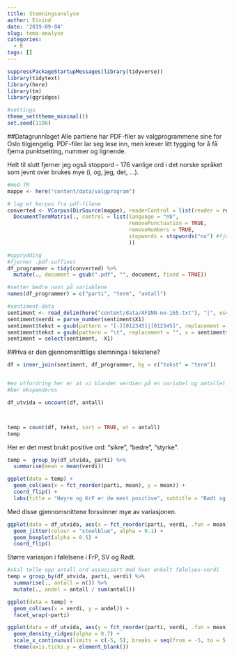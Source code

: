 ```yaml
---
title: Stemningsanalyse
author: Eivind
date: '2019-09-04'
slug: tema-analyse
categories:
  - R
tags: []
---
```




```r
suppressPackageStartupMessages(library(tidyverse))
library(tidytext)
library(here)
library(tm)
library(ggridges)

#settings
theme_set(theme_minimal())
set.seed(1106)
```

##Datagrunnlaget
Alle partiene har PDF-filer av valgprogrammene sine for Oslo tilgjengelig. PDF-filer lar seg lese inn, men krever litt tygging for å få fjerna punktsetting, nummer og lignende. 

Helt til slutt fjerner jeg også stoppord - 176 vanlige ord i det norske språket som jevnt over brukes mye (i, og, jeg, det, ...). 

```r
#med TM
mappe <- here("content/data/valgprogram")

# lag et korpus fra pdf-filene
converted <- VCorpus(DirSource(mappe), readerControl = list(reader = readPDF, language = "nb")) %>% 
  DocumentTermMatrix(., control = list(language = "nb", 
                                       removePunctuation = TRUE,
                                       removeNumbers = TRUE,
                                       stopwords = stopwords("no") #fjerner stoppord 
                                       ))

#opprydding
#fjerner .pdf-suffixet
df_programmer = tidy(converted) %>%
  mutate(., document = gsub(".pdf", "", document, fixed = TRUE))

#setter bedre navn på variablene
names(df_programmer) = c("parti", "term", "antall")

#sentiment-data
sentiment <- read_delim(here("content/data/AFINN-no-165.txt"), "|", escape_double = FALSE, col_names = FALSE, trim_ws = TRUE)
sentiment$verdi = parse_number(sentiment$X1)
sentiment$tekst = gsub(pattern = "[-][012345]|[012345]", replacement = "", x = sentiment$X1)
sentiment$tekst = gsub(pattern = "\t", replacement = "", x = sentiment$tekst)
sentiment = select(sentiment, -X1)
```



##Hva er den gjennomsnittlige stemninga i tekstene?

```r
df = inner_join(sentiment, df_programmer, by = c("tekst" = "term"))


#en utfordring her er at vi blander verdien på en variabel og antallet observasjoner
#bør ekspanderes

df_utvida = uncount(df, antall)



temp = count(df, tekst, sort = TRUE, wt = antall)
temp
```

Her er det mest brukt positive ord: "sikre", "bedre", "styrke".

```r
temp =  group_by(df_utvida, parti) %>%
  summarise(mean = mean(verdi))

ggplot(data = temp) + 
  geom_col(aes(x = fct_reorder(parti, mean), y = mean)) + 
  coord_flip() + 
  labs(title = "Høyre og KrF er de mest positive", subtitle = "Rødt og SV de mest negative", x = "Parti", y = "Gjennomsnittlig stemning")
```

Med disse gjennomsnittene forsvinner mye av variasjonen.

```r
ggplot(data = df_utvida, aes(x = fct_reorder(parti, verdi, .fun = mean), y = verdi)) + 
  geom_jitter(colour = "steelblue", alpha = 0.1) + 
  geom_boxplot(alpha = 0.5) + 
  coord_flip()
```

Større variasjon i følelsene i FrP, SV og Rødt. 

```r
#skal telle opp antall ord assosisert med hver enkelt følelses-verdi
temp = group_by(df_utvida, parti, verdi) %>%
  summarise(., antall = n()) %>%
  mutate(., andel = antall / sum(antall))

ggplot(data = temp) +
  geom_col(aes(x = verdi, y = andel)) +
  facet_wrap(~parti)

```


```r
ggplot(data = df_utvida, aes(y = fct_reorder(parti, verdi, .fun = mean), x = verdi)) + 
  geom_density_ridges(alpha = 0.7) + 
  scale_x_continuous(limits = c(-5, 5), breaks = seq(from = -5, to = 5, by = 1), expand = c(0,0)) + 
  theme(axis.ticks.y = element_blank())
```

